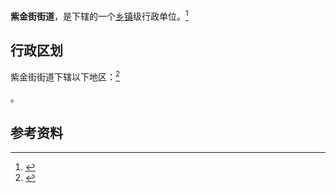 {{中国乡级行政区|14/04/02/005/000}}

'''紫金街街道'''，是{{PRC admin/fullname|14/04/02/005/000|3}}下辖的一个[[乡镇|乡镇]]级行政单位。<ref>{{PRC admin/ref sgc|{{PRC admin/parent|14/04/02/005/000}}}}</ref>

== 行政区划 ==

紫金街街道下辖以下地区：<ref>{{PRC admin/ref sgc|14/04/02/005/000}}</ref>

{{PRC admin/children|14/04/02/005/000}}。

== 参考资料 ==

{{reflist}}

{{行政区划小作品}}
{{PRC admin/navcat|14/04/02/005/000}}